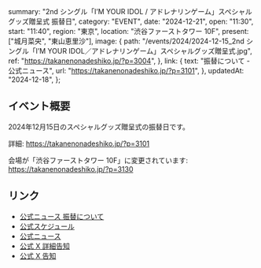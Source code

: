   summary: "2nd シングル「I’M YOUR IDOL / アドレナリンゲーム」スペシャルグッズ贈呈式 振替日",
  category: "EVENT",
  date: "2024-12-21",
  open: "11:30",
  start: "11:40",
  region: "東京",
  location: "渋谷ファーストタワー 10F",
  present: ["城月菜央", "東山恵里沙"],
  image: {
    path: "/events/2024/2024-12-15_2nd シングル「I’M YOUR IDOL／アドレナリンゲーム」スペシャルグッズ贈呈式.jpg",
    ref: "https://takanenonadeshiko.jp/?p=3004",
  },
  link: {
    text: "振替について - 公式ニュース",
    url: "https://takanenonadeshiko.jp/?p=3101",
  },
  updatedAt: "2024-12-18",
};

## イベント概要

2024年12月15日のスペシャルグッズ贈呈式の振替日です。

詳細: https://takanenonadeshiko.jp/?p=3101

会場が「渋谷ファーストタワー 10F」に変更されています: https://takanenonadeshiko.jp/?p=3130

## リンク

- [公式ニュース 振替について](https://takanenonadeshiko.jp/?p=3101)
- [公式スケジュール](https://takanenonadeshiko.jp/?p=2893)
- [公式ニュース](https://takanenonadeshiko.jp/?p=3004)
- [公式 X 詳細告知](https://x.com/takanenofficial/status/1862421379460866133)
- [公式 X 告知](https://x.com/takanenofficial/status/1857349224863813931)
